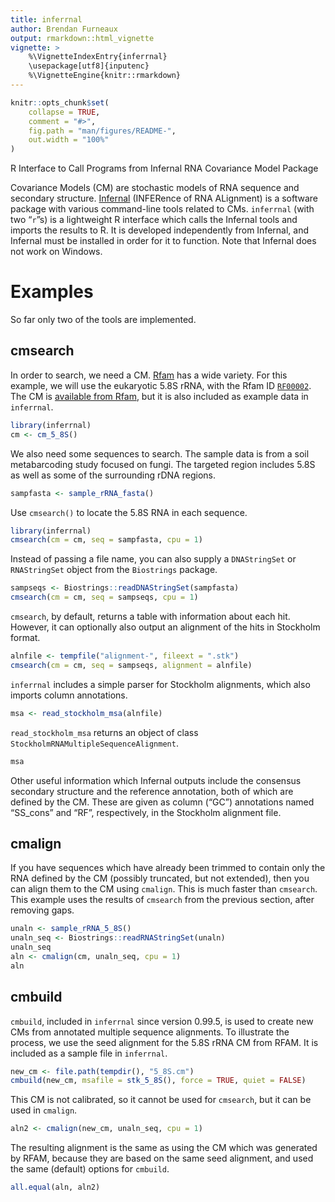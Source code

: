 ```yaml
---
title: inferrnal
author: Brendan Furneaux
output: rmarkdown::html_vignette
vignette: >
    %\VignetteIndexEntry{inferrnal}
    \usepackage[utf8]{inputenc}
    %\VignetteEngine{knitr::rmarkdown}
---
```


```r
knitr::opts_chunk$set(
    collapse = TRUE,
    comment = "#>",
    fig.path = "man/figures/README-",
    out.width = "100%"
)
```

R Interface to Call Programs from Infernal RNA Covariance Model Package

Covariance Models (CM) are stochastic models of RNA sequence and secondary
structure.
[Infernal](http://eddylab.org/infernal/) (INFERence of RNA ALignment) is a
software package with various command-line tools related to CMs.
`inferrnal` (with two "`r`"s) is a lightweight R interface which calls the
Infernal tools and imports the results to R.
It is developed independently from Infernal, and Infernal must be installed in
order for it to function.
Note that Infernal does not work on Windows.

# Examples

So far only two of the tools are implemented.

## cmsearch

In order to search, we need a CM.
[Rfam](https://rfam.xfam.org/) has a wide variety.
For this example, we will use the eukaryotic 5.8S rRNA, with the Rfam ID
[`RF00002`](https://rfam.xfam.org/family/RF00002).
The CM is [available from Rfam](https://rfam.xfam.org/family/RF00002/cm), but
it is also included as example data in `inferrnal`.


```r
library(inferrnal)
cm <- cm_5_8S()
```

We also need some sequences to search.
The sample data is from a soil metabarcoding study focused on fungi.
The targeted region includes 5.8S as well as some of the surrounding rDNA
regions.

```r
sampfasta <- sample_rRNA_fasta()
```

Use `cmsearch()` to locate the 5.8S RNA in each sequence.

```r
library(inferrnal)
cmsearch(cm = cm, seq = sampfasta, cpu = 1)
```

Instead of passing a file name, you can also supply a `DNAStringSet` or
`RNAStringSet` object from the `Biostrings` package.

```r
sampseqs <- Biostrings::readDNAStringSet(sampfasta)
cmsearch(cm = cm, seq = sampseqs, cpu = 1)
```

`cmsearch`, by default, returns a table with information about each hit.
However, it can optionally also output an alignment of the hits in Stockholm
format.

```r
alnfile <- tempfile("alignment-", fileext = ".stk")
cmsearch(cm = cm, seq = sampseqs, alignment = alnfile)
```

`inferrnal` includes a simple parser for Stockholm alignments, which also
imports column annotations.
```r
msa <- read_stockholm_msa(alnfile)
```

`read_stockholm_msa` returns an object of class
`StockholmRNAMultipleSequenceAlignment`.

```r
msa
```

Other useful information which Infernal outputs include the consensus secondary
structure and the reference annotation, both of which are defined by the CM.
These are given as column ("GC") annotations named "SS_cons" and "RF",
respectively, in the Stockholm alignment file.

## cmalign

If you have sequences which have already been trimmed to contain only the RNA
defined by the CM (possibly truncated, but not extended), then you can align
them to the CM using `cmalign`.
This is much faster than `cmsearch`.
This example uses the results of `cmsearch` from the previous section, after
removing gaps.

```r
unaln <- sample_rRNA_5_8S()
unaln_seq <- Biostrings::readRNAStringSet(unaln)
unaln_seq
aln <- cmalign(cm, unaln_seq, cpu = 1)
aln
```

## cmbuild

`cmbuild`, included in `inferrnal` since version 0.99.5, is used to create new
CMs from annotated multiple sequence alignments.
To illustrate the process, we use the seed alignment for the 5.8S rRNA CM from
RFAM.
It is included as a sample file in `inferrnal`.

```r
new_cm <- file.path(tempdir(), "5_8S.cm")
cmbuild(new_cm, msafile = stk_5_8S(), force = TRUE, quiet = FALSE)
```

This CM is not calibrated, so it cannot be used for `cmsearch`,
but it can be used in `cmalign`.

```r
aln2 <- cmalign(new_cm, unaln_seq, cpu = 1)
```

The resulting alignment is the same as using the CM which was generated by RFAM,
because they are based on the same seed alignment, and used the same (default)
options for `cmbuild`.

```r
all.equal(aln, aln2)
```
